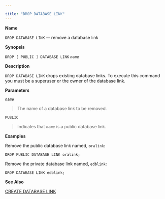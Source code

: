 ---

title: "DROP DATABASE LINK"
---

<div id="drop_database_link" class="registered_link"></div>

**Name**

`DROP DATABASE LINK` -- remove a database link

**Synopsis**

`DROP [ PUBLIC ] DATABASE LINK` *`name`*

**Description**

`DROP DATABASE LINK` drops existing database links. To execute this command you must be a superuser or the owner of the database link.

**Parameters**

*`name`*

> The name of a database link to be removed.

`PUBLIC`

> Indicates that *`name`* is a public database link.

**Examples**

Remove the public database link named, `oralink`:

```
DROP PUBLIC DATABASE LINK oralink;
```

Remove the private database link named, `edblink`:

```
DROP DATABASE LINK edblink;
```

**See Also**

[CREATE DATABASE LINK](https://www.enterprisedb.com/edb-docs/d/edb-postgres-advanced-server/reference/database-compatibility-for-oracle-developers-reference-guide/11/Database_Compatibility_for_Oracle_Developers_Reference_Guide.1.035.html#)
